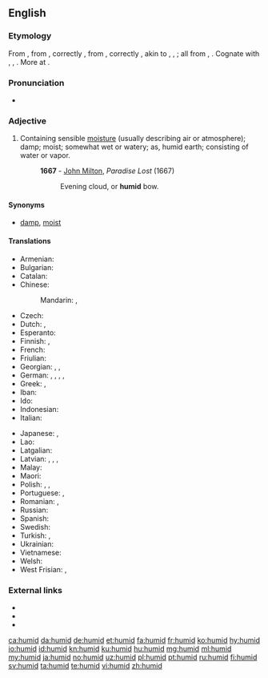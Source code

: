 ==English==

===Etymology===
From {{etyl|fro|en}} {{term|lang=fro|humide}}, from {{etyl|la|en}} {{term|lang=la|humidus}}, correctly {{term|lang=la|umidus||moist}}, from {{term|lang=la|humere}}, correctly {{term|lang=la|umere||to be moist}}, akin to {{m|la|ūvēns||moist}}, {{m|la|ūvidus}}, {{m|la|ūdus||moist}}; all from {{etyl|ine-pro|en}} {{m|ine-pro|*wegʷ-}}, {{m|ine-pro|*wogʷ-||wet}}. Cognate with {{etyl|non|-}} {{term|vǫkr||moist, damp, wet|lang=non}}, {{etyl|sco|-}} {{term|wak||moist, damp, wetness, moisture|lang=sco}}, {{etyl|en|-}} {{term|weaky||moist, wet|lang=en}}. More at {{l|en|weaky}}.

===Pronunciation===
* {{IPA|/ˈhjuːmɪd/|lang=en}}

===Adjective===
{{en-adj|humider}}

# Containing sensible [[moisture]] (usually describing air or atmosphere); damp; moist; somewhat wet or watery; as, humid earth; consisting of water or vapor.
#: '''1667''' - [[w:John Milton|John Milton]], ''Paradise Lost'' (1667)
#:: Evening cloud, or '''humid''' bow.

====Synonyms====
* [[damp]], [[moist]]

====Translations====
{{trans-top|slightly wet}}
* Armenian: {{t+|hy|խոնավ}}
* Bulgarian: {{t+|bg|влажен}}
* Catalan: {{t+|ca|humit}}
* Chinese:
*: Mandarin: {{t+|cmn|濕|sc=Hani}}, {{t+|cmn|湿|tr=shī|sc=Hani}}
* Czech: {{t+|cs|vlhký|m}}
* Dutch: {{t+|nl|vochtig}}, {{t+|nl|vochtige}}
* Esperanto: {{t|eo|humida}}
* Finnish: {{t+|fi|kostea}}, {{t|fi|humidi}}
* French: {{t+|fr|mouillé}}
* Friulian: {{t|fur|umid}}
* Georgian: {{t|ka|ნესტიანი}}, {{t|ka|ნოტიო}}, {{t|ka|ტენიანი}}
* German: {{t+|de|feucht}}, {{t+|de|feuchte}}, {{t+|de|feuchter}}, {{t+|de|feuchten}}, {{t+|de|feuchtes}}
* Greek: {{t+|el|υγρός|m}}, {{t+|el|νοτερός|m}}
* Iban: {{t|iba|embap}}
* Ido: {{t+|io|humida}}
* Indonesian: {{t+|id|lembap}}
* Italian: {{t+|it|umido}}
{{trans-mid}}
* Japanese: {{t|ja|湿気の多い|tr=しっけのおおい, shikke-no ōi|sc=Jpan}}, {{t|ja|蒸し暑い|tr=mushiatsui|sc=Jpan}}
* Lao: {{t-needed|lo}}
* Latgalian: {{t|ltg|volgons}}
* Latvian: {{t|lv|mitrs}}, {{t|lv|mikls}}, {{t|lv|valgs}}, {{t|lv|valgans}}
* Malay: {{t|ms|lembap}}
* Maori: {{t|mi|haitutu}}
* Polish: {{t+|pl|wilgotny|m}}, {{t|pl|wilgotna|f}}, {{t|pl|wilgotne|n}}
* Portuguese: {{t+|pt|úmido}}, {{t+|pt|húmido|m}}
* Romanian: {{t+|ro|umed|m}}, {{t|ro|umedă|f}}
* Russian: {{t+|ru|вла́жный}}
* Spanish: {{t+|es|húmedo}}
* Swedish: {{t+|sv|fuktig}}
* Turkish: {{t+|tr|nemli}}, {{t+|tr|rutubetli}}
* Ukrainian: {{t|uk|вологий|sc=Cyrl}}
* Vietnamese: {{t+|vi|ẩm}}
* Welsh: {{t+|cy|llaith}}
* West Frisian: {{t|fy|fochtich}}, {{t|fy|damp}}
{{trans-bottom}}

===External links===
* {{R:Webster 1913}}
* {{R:Century 1911}}
* {{R:OneLook}}

[[ca:humid]]
[[da:humid]]
[[de:humid]]
[[et:humid]]
[[fa:humid]]
[[fr:humid]]
[[ko:humid]]
[[hy:humid]]
[[io:humid]]
[[id:humid]]
[[kn:humid]]
[[ku:humid]]
[[hu:humid]]
[[mg:humid]]
[[ml:humid]]
[[my:humid]]
[[ja:humid]]
[[no:humid]]
[[uz:humid]]
[[pl:humid]]
[[pt:humid]]
[[ru:humid]]
[[fi:humid]]
[[sv:humid]]
[[ta:humid]]
[[te:humid]]
[[vi:humid]]
[[zh:humid]]